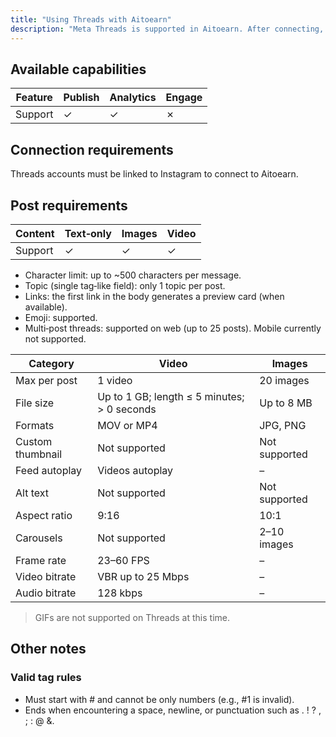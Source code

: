 ```yaml
---
title: "Using Threads with Aitoearn"
description: "Meta Threads is supported in Aitoearn. After connecting, you can compose and schedule Threads posts on desktop."
---
```


## Available capabilities

| Feature | Publish | Analytics | Engage |
| --- | --- | --- | --- |
| Support | ✓ | ✓ | ✗ |

## Connection requirements
Threads accounts must be linked to Instagram to connect to Aitoearn.

## Post requirements

| Content | Text‑only | Images | Video |
| --- | --- | --- | --- |
| Support | ✓ | ✓ | ✓ |

- Character limit: up to ~500 characters per message.
- Topic (single tag‑like field): only 1 topic per post.
- Links: the first link in the body generates a preview card (when available).
- Emoji: supported.
- Multi‑post threads: supported on web (up to 25 posts). Mobile currently not supported.

| Category | Video | Images |
|---|---|---|
| Max per post | 1 video | 20 images |
| File size | Up to 1 GB; length ≤ 5 minutes; > 0 seconds | Up to 8 MB |
| Formats | MOV or MP4 | JPG, PNG |
| Custom thumbnail | Not supported | Not supported |
| Feed autoplay | Videos autoplay | – |
| Alt text | Not supported | Not supported |
| Aspect ratio | 9:16 | 10:1 |
| Carousels | Not supported | 2–10 images |
| Frame rate | 23–60 FPS | – |
| Video bitrate | VBR up to 25 Mbps | – |
| Audio bitrate | 128 kbps | – |

> GIFs are not supported on Threads at this time.

## Other notes
### Valid tag rules
- Must start with # and cannot be only numbers (e.g., #1 is invalid).
- Ends when encountering a space, newline, or punctuation such as . ! ? , ; : @ &.
